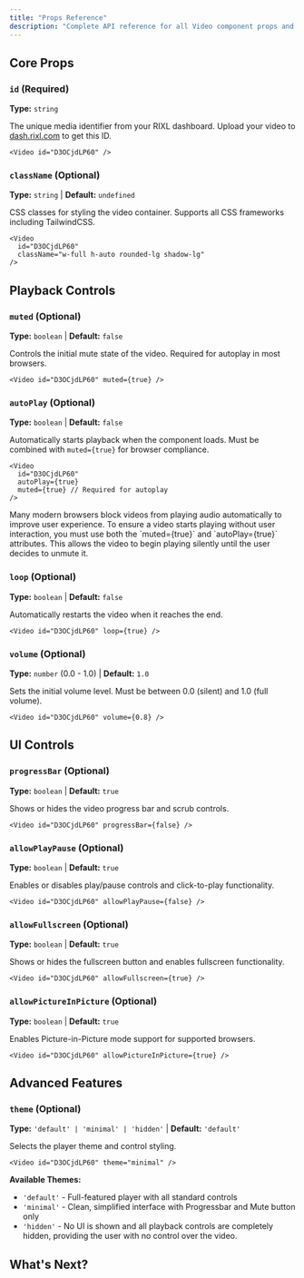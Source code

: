 ```yaml
---
title: "Props Reference"
description: "Complete API reference for all Video component props and TypeScript interfaces"
---
```



## Core Props

### `id` **(Required)**

**Type:** `string`

The unique media identifier from your RIXL dashboard. Upload your video to [dash.rixl.com](https://dash.rixl.com) to get this ID.

```tsx
<Video id="D3OCjdLP60" />
```

### `className` **(Optional)**

**Type:** `string` | **Default:** `undefined`

CSS classes for styling the video container. Supports all CSS frameworks including TailwindCSS.

```tsx
<Video
  id="D3OCjdLP60"
  className="w-full h-auto rounded-lg shadow-lg"
/>
```

## Playback Controls

### `muted` **(Optional)**

**Type:** `boolean` | **Default:** `false`

Controls the initial mute state of the video. Required for autoplay in most browsers.

```tsx
<Video id="D3OCjdLP60" muted={true} />
```

### `autoPlay` **(Optional)**

**Type:** `boolean` | **Default:** `false`

Automatically starts playback when the component loads. Must be combined with `muted={true}` for browser compliance.

```tsx
<Video
  id="D3OCjdLP60"
  autoPlay={true}
  muted={true} // Required for autoplay
/>
```

<Callout type="warning">
    Many modern browsers block videos from playing audio automatically to improve user experience.
    To ensure a video starts playing without user interaction, you must use both the `muted={true}` and `autoPlay={true}` attributes.
    This allows the video to begin playing silently until the user decides to unmute it.
</Callout>

### `loop` **(Optional)**

**Type:** `boolean` | **Default:** `false`

Automatically restarts the video when it reaches the end.

```tsx
<Video id="D3OCjdLP60" loop={true} />
```

### `volume` **(Optional)**

**Type:** `number` (0.0 - 1.0) | **Default:** `1.0`

Sets the initial volume level. Must be between 0.0 (silent) and 1.0 (full volume).

```tsx
<Video id="D3OCjdLP60" volume={0.8} />
```

## UI Controls

### `progressBar` **(Optional)**

**Type:** `boolean` | **Default:** `true`

Shows or hides the video progress bar and scrub controls.

```tsx
<Video id="D3OCjdLP60" progressBar={false} />
```

### `allowPlayPause` **(Optional)**

**Type:** `boolean` | **Default:** `true`

Enables or disables play/pause controls and click-to-play functionality.

```tsx
<Video id="D3OCjdLP60" allowPlayPause={false} />
```

### `allowFullscreen` **(Optional)**

**Type:** `boolean` | **Default:** `true`

Shows or hides the fullscreen button and enables fullscreen functionality.

```tsx
<Video id="D3OCjdLP60" allowFullscreen={true} />
```

### `allowPictureInPicture` **(Optional)**

**Type:** `boolean` | **Default:** `true`

Enables Picture-in-Picture mode support for supported browsers.

```tsx
<Video id="D3OCjdLP60" allowPictureInPicture={true} />
```

## Advanced Features

### `theme` **(Optional)**

**Type:** `'default' | 'minimal' | 'hidden'` | **Default:** `'default'`

Selects the player theme and control styling.

```tsx
<Video id="D3OCjdLP60" theme="minimal" />
```

**Available Themes:**
- `'default'` - Full-featured player with all standard controls
- `'minimal'` - Clean, simplified interface with Progressbar and Mute button only
- `'hidden'` -  No UI is shown and all playback controls are completely hidden, providing the user with no control over the video.

## What's Next?